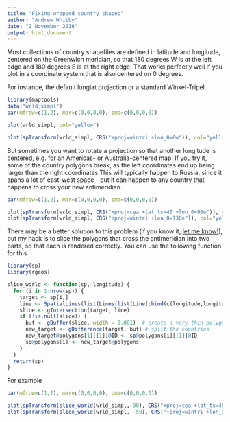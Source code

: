 ```yaml
---
title: "Fixing wrapped country shapes"
author: "Andrew Whitby"
date: "2 November 2016"
output: html_document
---
```


Most collections of country shapefiles are defined in latitude and longitude, centered on the Greenwich meridian, so that 180 degrees W is at the left edge and 180 degrees E is at the right edge. That works perfectly well if you plot in a coordinate system that is also centered on 0 degrees.

For instance, the default longlat projection or a standard Winkel-Tripel
```r
library(maptools)
data("wrld_simpl")
par(mfrow=c(1,2), mar=c(0,0,0,0), oma=c(0,0,0,0))

plot(wrld_simpl, col="yellow")

plot(spTransform(wrld_simpl, CRS("+proj=wintri +lon_0=0w")), col="yellow")
```

But sometimes you want to rotate a projection so that another longitude is centered, e.g. for an Americas- or Australia-centered map. If you try it, some of the country polygons break, as the left coordinates end up being larger than the right coordinates.This will typically happen to Russia, since it spans a lot of east-west space - but it can happen to any country that happens to cross your new antimeridian.
```r
par(mfrow=c(1,2), mar=c(0,0,0,0), oma=c(0,0,0,0))

plot(spTransform(wrld_simpl, CRS("+proj=cea +lat_ts=45 +lon_0=90w")), col="yellow")
plot(spTransform(wrld_simpl, CRS("+proj=wintri +lon_0=130e")), col="yellow")
```

There may be a better solution to this problem (if you know it, [let me know!](https://andrewwhitby.com/)), but my hack is to slice the polygons that cross the antimeridian into two parts, so that each is rendered correctly. You can use the following function for this
```r
library(sp)
library(rgeos)

slice_world <- function(sp, longitude) {
  for (i in 1:nrow(sp)) {
    target <- sp[i,]
    line <- SpatialLines(list(Lines(list(Line(cbind(c(longitude,longitude),c(-90,90)))), ID="slice")), proj4string = target@proj4string)
    slice <- gIntersection(target, line)
    if (!is.null(slice)) {
      buf <- gBuffer(slice, width = 0.001)  # create a very thin polygon around the breaks
      new_target <- gDifference(target, buf) # split the countries 
      new_target@polygons[1][[1]]@ID <- sp@polygons[i][[1]]@ID
      sp@polygons[i] <- new_target@polygons
    }
  }
  return(sp)
}
```

For example
```r
par(mfrow=c(1,2), mar=c(0,0,0,0), oma=c(0,0,0,0))

plot(spTransform(slice_world(wrld_simpl, 90), CRS("+proj=cea +lat_ts=45 +lon_0=90w")), col="yellow")
plot(spTransform(slice_world(wrld_simpl, -50), CRS("+proj=wintri +lon_0=130e")), col="yellow")
```
